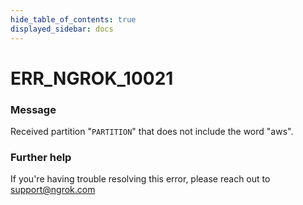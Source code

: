 ```yaml
---
hide_table_of_contents: true
displayed_sidebar: docs
---
```



# ERR_NGROK_10021

### Message

Received partition "`PARTITION`" that does not include the word "aws".

<ErrorDetails error="err_ngrok_10021" />

### Further help

If you're having trouble resolving this error, please reach out to [support@ngrok.com](mailto:support@ngrok.com?subject=Help%20with%20ERR_NGROK_10021)
